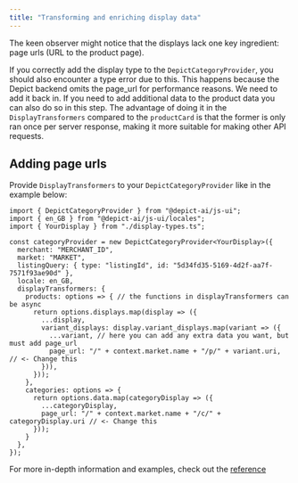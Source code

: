```yaml
---
title: "Transforming and enriching display data"
---
```


The keen observer might notice that the displays lack one key ingredient: page urls (URL to the product page).

If you correctly add the display type to the `DepictCategoryProvider`, you should also encounter a type error due to this. This happens because the Depict backend omits the page_url for performance reasons.  We need to add it back in. If you need to add additional data to the product data you can also do so in this step. The advantage of doing it in the `DisplayTransformers` compared to the `productCard` is that the former is only ran once per server response, making it more suitable for making other API requests.

## Adding page urls


Provide `DisplayTransformers` to your `DepictCategoryProvider` like in the example below:

```tsx
import { DepictCategoryProvider } from "@depict-ai/js-ui";
import { en_GB } from "@depict-ai/js-ui/locales";
import { YourDisplay } from "./display-types.ts";

const categoryProvider = new DepictCategoryProvider<YourDisplay>({
  merchant: "MERCHANT_ID",
  market: "MARKET",
  listingQuery: { type: "listingId", id: "5d34fd35-5169-4d2f-aa7f-7571f93ae90d" },
  locale: en_GB,
  displayTransformers: {
    products: options => { // the functions in displayTransformers can be async
      return options.displays.map(display => ({
        ...display,
        variant_displays: display.variant_displays.map(variant => ({
          ...variant, // here you can add any extra data you want, but must add page_url
          page_url: "/" + context.market.name + "/p/" + variant.uri, // <- Change this
        })),
      }));
    },
    categories: options => {
      return options.data.map(categoryDisplay => ({
        ...categoryDisplay,
        page_url: "/" + context.market.name + "/c/" + categoryDisplay.uri // <- Change this
      }));
    }
  },
});
```


<Info>For more in-depth information and examples, check out the [reference](/reference/listings-search/display-transformers)</Info>

